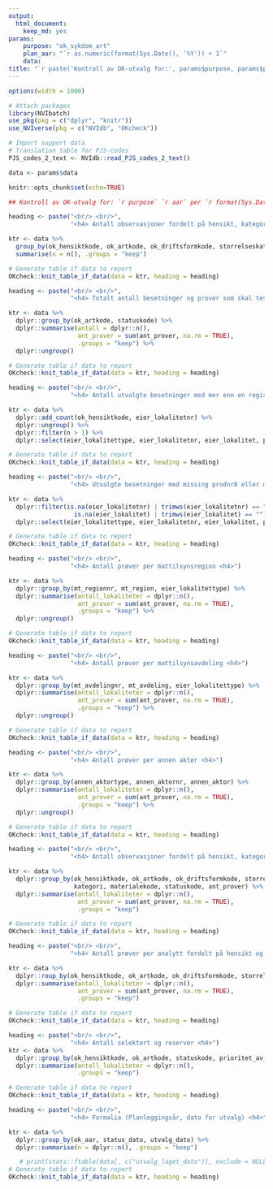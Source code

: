 ```yaml
---
output:
  html_document:
    keep_md: yes
params: 
    purpose: "ok_sykdom_art"
    plan_aar: "`r as.numeric(format(Sys.Date(), '%Y')) + 1`"
    data: 
title: "`r paste('Kontroll av OK-utvalg for:', params$purpose, params$plan_aar)`"
---
```

```r
options(width = 1000)
```

```r
# Attach packages
library(NVIbatch)
use_pkg(pkg = c("dplyr", "knitr"))
use_NVIverse(pkg = c("NVIdb", "OKcheck"))

# Import support data
# Translation table for PJS-codes
PJS_codes_2_text <- NVIdb::read_PJS_codes_2_text()

data <- params$data

knitr::opts_chunk$set(echo=TRUE)
```

```r
## Kontroll av OK-utvalg for: `r purpose` `r aar` per `r format(Sys.Date(), "%d.%m.%Y")`

```

<!-- Tabell. Antall observasjoner fordelt på hensikt, kategori og status --> 
```r
heading <- paste("<br/> <br/>",  
                 "<h4> Antall observasjoner fordelt på hensikt, kategori og status <h4>")

ktr <- data %>%
  group_by(ok_hensiktkode, ok_artkode, ok_driftsformkode, storrelseskategori, kategori, statuskode) %>% 
  summarise(n = n(), .groups = "keep")

# Generate table if data to report
OKcheck::knit_table_if_data(data = ktr, heading = heading)
```


```r
heading <- paste("<br/> <br/>",  
                 "<h4> Totalt antall besetninger og prover som skal testes <h4>")

ktr <- data %>% 
  dplyr::group_by(ok_artkode, statuskode) %>% 
  dplyr::summarise(antall = dplyr::n(), 
                   ant_prover = sum(ant_prover, na.rm = TRUE), 
                   .groups = "keep") %>% 
  dplyr::ungroup()

# Generate table if data to report
OKcheck::knit_table_if_data(data = ktr, heading = heading)
```
    
```r
heading <- paste("<br/> <br/>",  
                 "<h4> Antall utvalgte besetninger med mer enn en registrering per prodnr8 <h4>")

ktr <- data %>% 
  dplyr::add_count(ok_hensiktkode, eier_lokalitetnr) %>% 
  dplyr::ungroup() %>% 
  dplyr::filter(n > 1) %>% 
  dplyr::select(eier_lokalitettype, eier_lokalitetnr, eier_lokalitet, postnr, poststed)

# Generate table if data to report
OKcheck::knit_table_if_data(data = ktr, heading = heading)
```

```r
heading <- paste("<br/> <br/>",  
                 "<h4> Utvalgte besetninger med missing prodnr8 eller missing navn <h4>")

ktr <- data %>% 
  dplyr::filter(is.na(eier_lokalitetnr) | trimws(eier_lokalitetnr) == "" | 
                  is.na(eier_lokalitet) | trimws(eier_lokalitet) == "") %>%
  dplyr::select(eier_lokalitettype, eier_lokalitetnr, eier_lokalitet, postnr, poststed)

# Generate table if data to report
OKcheck::knit_table_if_data(data = ktr, heading = heading)
```

```r
heading <- paste("<br/> <br/>",  
                 "<h4> Antall prøver per mattilsynsregion <h4>")

ktr <- data %>% 
  dplyr::group_by(mt_regionnr, mt_region, eier_lokalitettype) %>% 
  dplyr::summarise(antall_lokaliteter = dplyr::n(), 
                   ant_prover = sum(ant_prover, na.rm = TRUE), 
                   .groups = "keep") %>% 
  dplyr::ungroup()

# Generate table if data to report
OKcheck::knit_table_if_data(data = ktr, heading = heading)
```

```r
heading <- paste("<br/> <br/>",  
                 "<h4> Antall prøver per mattilsynsavdeling <h4>")

ktr <- data %>% 
  dplyr::group_by(mt_avdelingnr, mt_avdeling, eier_lokalitettype) %>% 
  dplyr::summarise(antall_lokaliteter = dplyr::n(), 
                   ant_prover = sum(ant_prover, na.rm = TRUE), 
                   .groups = "keep") %>% 
  dplyr::ungroup()

# Generate table if data to report
OKcheck::knit_table_if_data(data = ktr, heading = heading)
```

```r
heading <- paste("<br/> <br/>",  
                 "<h4> Antall prøver per annen aktør <h4>")

ktr <- data %>% 
  dplyr::group_by(annen_aktortype, annen_aktornr, annen_aktor) %>% 
  dplyr::summarise(antall_lokaliteter = dplyr::n(), 
                   ant_prover = sum(ant_prover, na.rm = TRUE), 
                   .groups = "keep") %>% 
  dplyr::ungroup()

# Generate table if data to report
OKcheck::knit_table_if_data(data = ktr, heading = heading)
```

```r
heading <- paste("<br/> <br/>",  
                 "<h4> Antall observasjoner fordelt på hensikt, kategori og status <h4>")

ktr <- data %>%
  dplyr::group_by(ok_hensiktkode, ok_artkode, ok_driftsformkode, storrelseskategori, 
                  kategori, materialekode, statuskode, ant_prover) %>% 
  dplyr::summarise(antall_lokaliteter = dplyr::n(), 
                   ant_prover = sum(ant_prover, na.rm = TRUE), 
                   .groups = "keep")

# Generate table if data to report
OKcheck::knit_table_if_data(data = ktr, heading = heading)
```

```r
heading <- paste("<br/> <br/>",  
                 "<h4> Antall prøver per analytt fordelt på hensikt og art <h4>")

ktr <- data %>%
  dplyr::roup_by(ok_hensiktkode, ok_artkode, ok_driftsformkode, storrelseskategori, analyttkode, ant_prover) %>% 
  dplyr::summarise(antall_lokaliteter = dplyr::n(), 
                   ant_prover = sum(ant_prover, na.rm = TRUE), 
                   .groups = "keep")

# Generate table if data to report
OKcheck::knit_table_if_data(data = ktr, heading = heading)
```

```r
heading <- paste("<br/> <br/>",  
                 "<h4> Antall selektert og reserver <h4>")
ktr <- data %>%
  dplyr::group_by(ok_hensiktkode, ok_artkode, statuskode, prioritet_av_reserve) %>% 
  dplyr::summarise(antall_lokaliteter = dplyr::n(), 
                   .groups = "keep")

# Generate table if data to report
OKcheck::knit_table_if_data(data = ktr, heading = heading)
```

```r
heading <- paste("<br/> <br/>",  
                 "<h4> Formalia (Planleggingsår, dato for utvalg) <h4>")

ktr <- data %>%
  dplyr::group_by(ok_aar, status_dato, utvalg_dato) %>% 
  dplyr::summarise(n = dplyr::n(), .groups = "keep")

   # print(stats::ftable(data[, c("utvalg_laget_dato")], exclude = NULL))
# Generate table if data to report
OKcheck::knit_table_if_data(data = ktr, heading = heading)
```
